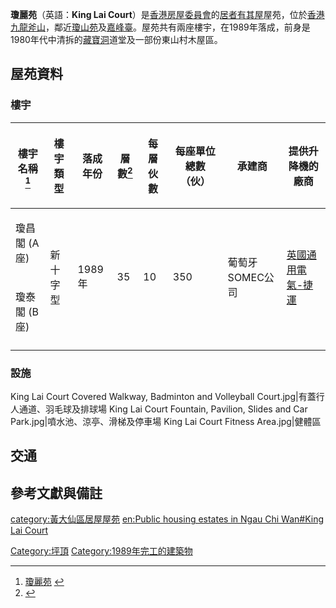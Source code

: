 {{HKPublicHousing |
| housename = 瓊麗苑
| authority =
| photo = King Lai Court (blue sky).jpg
| phototitle = 
| district = 黃大仙區
| type = 3
| year = 1989年
| blocknumber = 2
| rentalflats = 
| flatsize = 398 - 635
| household = 700
| auth = 
| website =
}} 

'''瓊麗苑'''（英語：'''King Lai Court'''）是[[香港房屋委員會|香港房屋委員會]]的[[居者有其屋|居者有其屋]]屋苑，位於[[香港|香港]][[九龍|九龍]][[斧山|斧山]]，鄰近[[瓊山苑|瓊山苑]]及[[嘉峰臺|嘉峰臺]]。屋苑共有兩座樓宇，在1989年落成，前身是1980年代中清拆的[[藏寶洞|藏寶洞]]道堂及一部份東山村木屋區。

== 屋苑資料 ==

=== 樓宇 ===
{| class="wikitable" style="text-align: center;"
! 樓宇名稱<ref>[http://www.housingauthority.gov.hk/b5/interactivemap/court/0,,3-347-12_5505,00.html 瓊麗苑] {{webarchive|url=https://web.archive.org/web/20111117080532/http://www.housingauthority.gov.hk/b5/interactivemap/court/0%2C%2C3-347-12_5505%2C00.html |date=2011-11-17 }}</ref> !! 樓宇類型 !! 落成年份
!層數<ref name=":1">{{Cite web|title=中原數據 - 九龍灣/牛池灣 瓊麗苑 的全部期數|url=http://hk.centadata.com/basicinfo.aspx?type=2&code=UFUQQRUORF&ref=CD2_Detail|author=中原地產|access-date=2021-05-15|archive-date=2021-05-15|archive-url=https://web.archive.org/web/20210515042109/http://hk.centadata.com/basicinfo.aspx?type=2&code=UFUQQRUORF&ref=CD2_Detail|dead-url=no}}</ref>
!每層伙數
!每座單位總數（伙）
!承建商
!提供升降機的廠商
|-
| 瓊昌閣 (A座){{Notetag|實際上是同一幢建築|name=瓊麗}}
| rowspan="2" | 新十字型
| rowspan="2" | 1989年
| rowspan="2" |35
| rowspan="2" |10
| rowspan="2" |350
| rowspan="2" |葡萄牙SOMEC公司
| rowspan="2" |[[英國通用電氣|英國通用電氣-捷運]]
|-
| 瓊泰閣 (B座){{Notetag|name=瓊麗}}
|-
|}

=== 設施 ===
<gallery>
King Lai Court Covered Walkway, Badminton and Volleyball Court.jpg|有蓋行人通道、羽毛球及排球場
King Lai Court Fountain, Pavilion, Slides and Car Park.jpg|噴水池、涼亭、滑梯及停車場
King Lai Court Fitness Area.jpg|健體區
</gallery>

==交通==
{{main|斧山#交通}}

== 參考文獻與備註 ==
{{reflist|2}}{{noteFoot}}

{{黃大仙區居屋屋苑}}
{{DEFAULTSORT:king lai court}}
[[Category:坪頂|Category:坪頂]]
[[category:黃大仙區居屋屋苑|category:黃大仙區居屋屋苑]]
[[en:Public_housing_estates_in_Ngau_Chi_Wan#King_Lai_Court|en:Public housing estates in Ngau Chi Wan#King Lai Court]]
[[Category:1989年完工的建築物|Category:1989年完工的建築物]]
